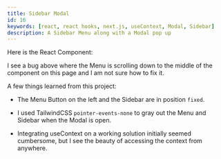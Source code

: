 ```yaml
---
title: Sidebar Modal
id: 16
keywords: [react, react hooks, next.js, useContext, Modal, Sidebar]
description: A Sidebar Menu along with a Modal pop up
---
```

Here is the React Component: 
<div className="min-h-screen bg-gradient-to-r from-green-500 via-gray-400 to-green-500 ">
    <SidebarModal />
</div>

I see a bug above where the Menu is scrolling down to the middle of the component on this page and I am not sure how to fix it.

A few things learned from this project:

- The Menu Button on the left and the Sidebar are in position `fixed`.

- I used TailwindCSS `pointer-events-none` to gray out the Menu and Sidebar when the Modal is open.

- Integrating useContext on a working solution initially seemed cumbersome, but I see the beauty of accessing the context from anywhere.

